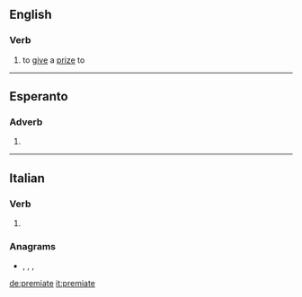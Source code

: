 ==English==

===Verb===
{{en-verb|premiat}}

# {{label|en|transitive}} to [[give]] a [[prize]] to

----

==Esperanto==

===Adverb===
{{eo-part}}

# {{eo-form of|premi|ate}}

----

==Italian==

===Verb===
{{head|it|verb form}}

# {{inflection of|premere||2|p|pres|subj|lang=it}}

===Anagrams===
* {{l|it|imperate}}, {{l|it|permeati}}, {{l|it|pietrame}}, {{l|it|temperai}}

[[de:premiate]]
[[it:premiate]]